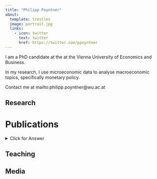 ```yaml
---
title: "Philipp Poyntner"
about:
  template: trestles
  image: portrait.jpg
  links:
    - icon: twitter
      text: twitter
      href: https://twitter.com/ppoyntner
---
```


I am a PhD candidate at the at the Vienna University of Economics and Business.

In my research, I use microeconomic data to analyse macroeconomic topics, specifically monetary policy.

Contact me at mailto:philipp.poyntner\@wu.ac.at

## Research

# Publications

<details>

<summary>Click for Answer</summary>

Hake, M. and Poyntner, P. (2022), Keeping Up With the Novaks? Income Distribution as a Determinant of Household Debt in CESEE. Review of Income and Wealth, 68: S224-S260. https://doi.org/10.1111/roiw.12540

Abstract: This paper constitutes an initial attempt to shed light on the role of income distribution for household debt in Central, Eastern, and Southeastern Europe (CESEE). Using household-level data from the OeNB's Euro Survey for the period 2008--2018, we address the question whether interpersonal comparisons ("Keeping up with the Novaks") are associated with the probability of having a loan and planning to take out a loan. Applying multilevel probit modeling to consider the hierarchical structure of the data, our results support the notion that higher income inequality is negatively correlated with the probability of having a loan at the bottom of the distribution, and positively at the top. We show this impact for almost all components of household debt, but evidence is strongest for mortgage and foreign currency loans. Loan plans are associated with income inequality at the very top of the income distribution.

</details>

## Teaching

## Media
